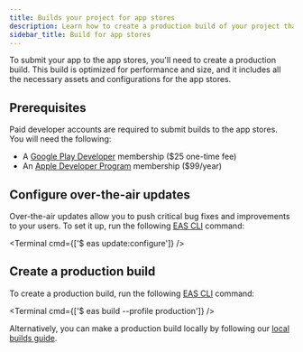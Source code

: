 ```yaml
---
title: Builds your project for app stores
description: Learn how to create a production build of your project that is ready for the app stores.
sidebar_title: Build for app stores
---
```



To submit your app to the app stores, you'll need to create a production build. This build is optimized for performance and size, and it includes all the necessary assets and configurations for the app stores.

## Prerequisites

Paid developer accounts are required to submit builds to the app stores. You will need the following:

- A [Google Play Developer](https://play.google.com/apps/publish/signup/) membership ($25 one-time fee)
- An [Apple Developer Program](https://developer.apple.com/programs) membership ($99/year)

## Configure over-the-air updates

Over-the-air updates allow you to push critical bug fixes and improvements to your users. To set it up, run the following [EAS CLI](/develop/tools/#eas-cli) command:

<Terminal cmd={['$ eas update:configure']} />

## Create a production build

To create a production build, run the following [EAS CLI](/develop/tools/#eas-cli) command:

<Terminal cmd={['$ eas build --profile production']} />

Alternatively, you can make a production build locally by following our [local builds guide](/build-reference/local-builds/).
